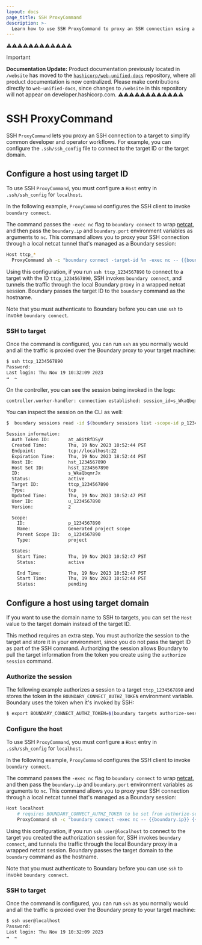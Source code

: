 ```yaml
---
layout: docs
page_title: SSH ProxyCommand
description: >-
  Learn how to use SSH ProxyCommand to proxy an SSH connection using a configuration file. Configure hosts using the target's ID or domain.
---
```


⚠️⚠️⚠️⚠️⚠️⚠️⚠️⚠️⚠️⚠️⚠️⚠️
> [!IMPORTANT]  
> **Documentation Update:** Product documentation previously located in `/website` has moved to the [`hashicorp/web-unified-docs`](https://github.com/hashicorp/web-unified-docs) repository, where all product documentation is now centralized. Please make contributions directly to `web-unified-docs`, since changes to `/website` in this repository will not appear on developer.hashicorp.com.
⚠️⚠️⚠️⚠️⚠️⚠️⚠️⚠️⚠️⚠️⚠️⚠️

# SSH ProxyCommand

SSH `ProxyCommand` lets you proxy an SSH connection to a target to simplify common developer and operator workflows.
For example, you can configure the `.ssh/ssh_config` file to connect to the target ID or the target domain.

## Configure a host using target ID

To use SSH `ProxyCommand`, you must configure a `Host` entry in `.ssh/ssh_config` for `localhost`.

In the following example, `ProxyCommand` configures the SSH client to invoke `boundary connect`.

The command passes the `-exec nc` flag to `boundary connect` to wrap [netcat](http://netcat.sourceforge.net/), and then pass the `boundary.ip` and `boundary.port` environment variables as arguments to `nc`.
This command allows you to proxy your SSH connection through a local netcat tunnel that's managed as a Boundary session:

<CodeBlockConfig filename="./ssh/ssh_config">

```bash
Host ttcp_*
  ProxyCommand sh -c "boundary connect -target-id %n -exec nc -- {{boundary.ip}} {{boundary.port}}"
```

</CodeBlockConfig>

Using this configuration, if you run `ssh ttcp_1234567890` to connect to a target with the ID `ttcp_1234567890`, SSH invokes `boundary connect`, and tunnels the traffic through the local Boundary proxy in a wrapped netcat session.
Boundary passes the target ID to the `boundary` command as the hostname.

Note that you must authenticate to Boundary before you can use `ssh` to invoke `boundary connect`.

### SSH to target

Once the command is configured, you can run `ssh` as you normally would and all the traffic is proxied over the Boundary proxy to your target machine:

```bash
$ ssh ttcp_1234567890
Password:
Last login: Thu Nov 19 10:32:09 2023
➜  ~
```

On the controller, you can see the session being invoked in the logs:

```bash
controller.worker-handler: connection established: session_id=s_WkaQbqmrJx connection_id=sc_RDYNFFI2M4 client_tcp_address=127.0.0.1 client_tcp_port=57421 endpoint_tcp_address=::1 endpoint_tcp_port=22
```

You can inspect the session on the CLI as well:

```bash
$  boundary sessions read -id $(boundary sessions list -scope-id p_1234567890 -format json | jq '.[0]["id"]' | tr -d '"')

Session information:
  Auth Token ID:       at_a8itRfDSyV
  Created Time:        Thu, 19 Nov 2023 10:52:44 PST
  Endpoint:            tcp://localhost:22
  Expiration Time:     Thu, 19 Nov 2023 18:52:44 PST
  Host ID:             hst_1234567890
  Host Set ID:         hsst_1234567890
  ID:                  s_WkaQbqmrJx
  Status:              active
  Target ID:           ttcp_1234567890
  Type:                tcp
  Updated Time:        Thu, 19 Nov 2023 10:52:47 PST
  User ID:             u_1234567890
  Version:             2

  Scope:
    ID:                p_1234567890
    Name:              Generated project scope
    Parent Scope ID:   o_1234567890
    Type:              project

  States:
    Start Time:        Thu, 19 Nov 2023 10:52:47 PST
    Status:            active

    End Time:          Thu, 19 Nov 2023 10:52:47 PST
    Start Time:        Thu, 19 Nov 2023 10:52:44 PST
    Status:            pending
```

## Configure a host using target domain

If you want to use the domain name to SSH to targets, you can set the `Host` value to the target domain instead of the target ID.

This method requires an extra step.
You must authorize the session to the target and store it in your environment, since you do not pass the target ID as part of the SSH command.
Authorizing the session allows Boundary to pull the target information from the token you create using the `authorize session` command.

### Authorize the session

The following example authorizes a session to a target `ttcp_1234567890` and stores the token in the `BOUNDARY_CONNECT_AUTHZ_TOKEN` environment variable.
Boundary uses the token when it's invoked by SSH:

```bash
$ export BOUNDARY_CONNECT_AUTHZ_TOKEN=$(boundary targets authorize-session -id ttcp_1234567890 -format json | jq '.authorization_token' | tr -d '"')
```
### Configure the host

To use SSH `ProxyCommand`, you must configure a `Host` entry in `.ssh/ssh_config` for `localhost`.

In the following example, `ProxyCommand` configures the SSH client to invoke `boundary connect`.

The command passes the `-exec nc` flag to `boundary connect` to wrap [netcat](http://netcat.sourceforge.net/), and then pass the `boundary.ip` and `boundary.port` environment variables as arguments to `nc`.
This command allows you to proxy your SSH connection through a local netcat tunnel that's managed as a Boundary session:

<CodeBlockConfig filename="./ssh/ssh_config">

```bash
Host localhost
    # requires BOUNDARY_CONNECT_AUTHZ_TOKEN to be set from authorize-session command
    ProxyCommand sh -c "boundary connect -exec nc -- {{boundary.ip}} {{boundary.port}}"
```

</CodeBlockConfig>

Using this configuration, if you run `ssh user@localhost` to connect to the target you created the authorization session for, SSH invokes `boundary connect`, and tunnels the traffic through the local Boundary proxy in a wrapped netcat session.
Boundary passes the target domain to the `boundary` command as the hostname.

Note that you must authenticate to Boundary before you can use `ssh` to invoke `boundary connect`.

### SSH to target

Once the command is configured, you can run `ssh` as you normally would and all the traffic is proxied over the Boundary proxy to your target machine:

```bash
$ ssh user@localhost
Password:
Last login: Thu Nov 19 10:32:09 2023
➜  ~
```
